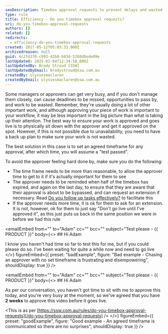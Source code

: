 ```yaml
---
seoDescription: Timebox approval requests to prevent delays and wasted effort, ensuring efficient workflow management.
type: rule
title: Efficiency - Do you timebox approval requests?
uri: do-you-timebox-approval-requests
authors: []
related: []
redirects:
  - efficiency-do-you-timebox-approval-requests
created: 2017-05-12T05:03:33.000Z
archivedreason: null
guid: 4c2fd370-c993-42b8-b83d-5260d8ede09e
lastUpdated: 2025-02-04T12:34:58.000Z
lastUpdatedBy: Brady Stroud [SSW]
lastUpdatedByEmail: bradystroud@ssw.com.au
createdBy: ulyssesmaclaren
createdByEmail: ulyssesmaclaren@ssw.com.au
---
```


Some managers or approvers can get very busy, and if you don't manage them closely, can cause deadlines to be missed, opportunities to pass by, and work to be wasted. Remember, they're usually doing a lot of other important work, and although approving your piece of work is important to your workflow, it may be less important in the big picture than what is taking up their attention.
The best way to ensure your work is approved and goes live is to physically sit down with the approver and get it approved on the spot. However, if this is not possible due to unavailability, you need to have a back up plan to make sure your work is not wasted.

The best solution in this case is to set an agreed timeframe for any approval, after which time, you will assume a "test passed".

To avoid the approver feeling hard done by, make sure you do the following:

* The time frame needs to be more than reasonable, to allow the approver time to get to it if it's actually important for them to see
* The approver needs to be reminded when half of the timebox has expired, and again on the last day, to ensure that they are aware that their approval is about to be bypassed, and can request an extension if necessary. Read [Do you follow up tasks effectively?](/do-you-follow-up-emails-effectively) to facilitate this
* If the approver needs more time, it is ok for them to ask for an extension. It is not, however, ok for them to just say "Don't go live until I've approved it", as this just puts us back in the same position we were in before we had this rule

<emailEmbed
  from=""
  to="Adam"
  cc=""
  bcc=""
  subject="Test please - &#123;&#123; PRODUCT &#125;&#125;"
  body={<>
    ## Hi Adam

I know you haven't had time so far to test this for me, but if you could please do so. I've been waiting for quite a while now and need to go live
  </>}
  figureEmbed={{
    preset: "badExample",
    figure: "Bad example - Chasing an approver with no set timeframe is frustrating and disempowering",
    shouldDisplay: true
  }}
/>

<emailEmbed
  from=""
  to="Adam"
  cc=""
  bcc=""
  subject="Test please - &#123;&#123; PRODUCT &#125;&#125;"
  body={<>
    ## Hi Adam

As per our conversation, you haven't got time to sit with me to approve this today, and you're very busy at the moment, so we've agreed that you have **2 weeks** to approve this video before it goes live.

&lt;This is as per [https://ssw.com.au/rules/do-you-timebox-approval-requests](/do-you-timebox-approval-requests) /&gt;
  </>}
  figureEmbed={{
    preset: "goodExample",
    figure: "Good example - An agreed timeframe is communicated so there are no surprises",
    shouldDisplay: true
  }}
/>
